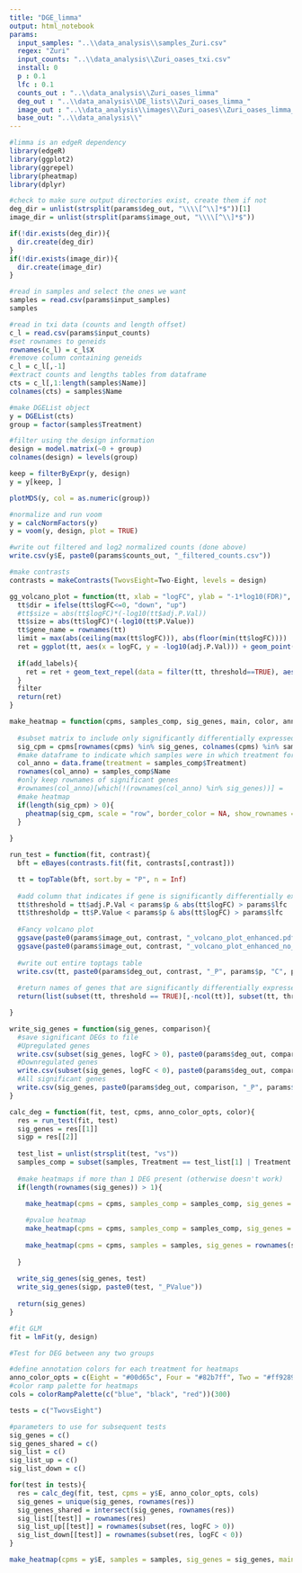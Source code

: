 ```yaml
---
title: "DGE_limma"
output: html_notebook
params:
  input_samples: "..\\data_analysis\\samples_Zuri.csv"
  regex: "Zuri"
  input_counts: "..\\data_analysis\\Zuri_oases_txi.csv"
  install: 0
  p : 0.1
  lfc : 0.1
  counts_out : "..\\data_analysis\\Zuri_oases_limma"
  deg_out : "..\\data_analysis\\DE_lists\\Zuri_oases_limma_"
  image_out : "..\\data_analysis\\images\\Zuri_oases\\Zuri_oases_limma_"
  base_out: "..\\data_analysis\\"
---
```


```r
#limma is an edgeR dependency
library(edgeR)
library(ggplot2)
library(ggrepel)
library(pheatmap)
library(dplyr)
```

```r
#check to make sure output directories exist, create them if not
deg_dir = unlist(strsplit(params$deg_out, "\\\\[^\\]*$"))[1]
image_dir = unlist(strsplit(params$image_out, "\\\\[^\\]*$"))

if(!dir.exists(deg_dir)){
  dir.create(deg_dir)
}
if(!dir.exists(image_dir)){
  dir.create(image_dir)
}
```


```r
#read in samples and select the ones we want
samples = read.csv(params$input_samples)
samples
```


```r
#read in txi data (counts and length offset)
c_l = read.csv(params$input_counts)
#set rownames to geneids
rownames(c_l) = c_l$X
#remove column containing geneids
c_l = c_l[,-1]
#extract counts and lengths tables from dataframe
cts = c_l[,1:length(samples$Name)]
colnames(cts) = samples$Name
```

```r
#make DGEList object
y = DGEList(cts)
group = factor(samples$Treatment)

#filter using the design information
design = model.matrix(~0 + group)
colnames(design) = levels(group)

keep = filterByExpr(y, design)
y = y[keep, ]

plotMDS(y, col = as.numeric(group))

#normalize and run voom
y = calcNormFactors(y)
y = voom(y, design, plot = TRUE)
```

```r
#write out filtered and log2 normalized counts (done above)
write.csv(y$E, paste0(params$counts_out, "_filtered_counts.csv"))
```

```r
#make contrasts
contrasts = makeContrasts(TwovsEight=Two-Eight, levels = design)
```


```r
gg_volcano_plot = function(tt, xlab = "logFC", ylab = "-1*log10(FDR)", main="Volcano plot", add_labels = TRUE){
  tt$dir = ifelse(tt$logFC<=0, "down", "up")
  #tt$size = abs(tt$logFC)*(-log10(tt$adj.P.Val))
  tt$size = abs(tt$logFC)*(-log10(tt$P.Value))
  tt$gene_name = rownames(tt)
  limit = max(abs(ceiling(max(tt$logFC))), abs(floor(min(tt$logFC))))
  ret = ggplot(tt, aes(x = logFC, y = -log10(adj.P.Val))) + geom_point(aes(size = size, color = dir)) + scale_color_manual(values = c("up" = "red", "down" = "blue")) + xlim(-limit, limit) + xlab(xlab) + ylab(ylab) + ggtitle(main) + scale_size_area() + theme_bw() + theme(panel.border = element_blank(), panel.grid.minor = element_blank(), panel.grid.major = element_blank(), axis.line = element_line()) + theme(legend.position="none")
  
  if(add_labels){
    ret = ret + geom_text_repel(data = filter(tt, threshold==TRUE), aes(label = gene_name), box.padding = 0.5, max.overlaps = Inf)
  }
  filter
  return(ret)
}
```


```r
make_heatmap = function(cpms, samples_comp, sig_genes, main, color, annotation_color, filename){
  
  #subset matrix to include only significantly differentially expressed genes for the desired samples
  sig_cpm = cpms[rownames(cpms) %in% sig_genes, colnames(cpms) %in% samples_comp$Name]
  #make dataframe to indicate which samples were in which treatment for heatmap
  col_anno = data.frame(treatment = samples_comp$Treatment)
  rownames(col_anno) = samples_comp$Name
  #only keep rownames of significant genes
  #rownames(col_anno)[which(!(rownames(col_anno) %in% sig_genes))] = 
  #make heatmap
  if(length(sig_cpm) > 0){
    pheatmap(sig_cpm, scale = "row", border_color = NA, show_rownames = T, annotation_col = col_anno, main = main, color = color, annotation_colors = annotation_color, filename = filename)
  }
  
}
```



```r
run_test = function(fit, contrast){
  bft = eBayes(contrasts.fit(fit, contrasts[,contrast]))

  tt = topTable(bft, sort.by = "P", n = Inf)
  
  #add column that indicates if gene is significantly differentially expressed or not
  tt$threshold = tt$adj.P.Val < params$p & abs(tt$logFC) > params$lfc
  tt$thresholdp = tt$P.Value < params$p & abs(tt$logFC) > params$lfc
  
  #Fancy volcano plot
  ggsave(paste0(params$image_out, contrast, "_volcano_plot_enhanced.pdf"), plot = gg_volcano_plot(tt))
  ggsave(paste0(params$image_out, contrast, "_volcano_plot_enhanced_no_labels.pdf"), plot = gg_volcano_plot(tt, add_labels = FALSE))
  
  #write out entire toptags table
  write.csv(tt, paste0(params$deg_out, contrast, "_P", params$p, "C", params$lfc, "_full_table.csv"))
  
  #return names of genes that are significantly differentially expressed
  return(list(subset(tt, threshold == TRUE)[,-ncol(tt)], subset(tt, thresholdp == TRUE)[,-ncol(tt)]))

}
```


```r
write_sig_genes = function(sig_genes, comparison){
  #save significant DEGs to file
  #Upregulated genes
  write.csv(subset(sig_genes, logFC > 0), paste0(params$deg_out, comparison, "_P", params$p, "C", params$lfc, "_UP.csv"))
  #Downregulated genes
  write.csv(subset(sig_genes, logFC < 0), paste0(params$deg_out, comparison, "_P", params$p, "C", params$lfc, "_DOWN.csv"))
  #All significant genes
  write.csv(sig_genes, paste0(params$deg_out, comparison, "_P", params$p, "C", params$lfc, "_DE.csv"))
}
```

```r
calc_deg = function(fit, test, cpms, anno_color_opts, color){
  res = run_test(fit, test)
  sig_genes = res[[1]]
  sigp = res[[2]]
  
  test_list = unlist(strsplit(test, "vs"))
  samples_comp = subset(samples, Treatment == test_list[1] | Treatment == test_list[2])
  
  #make heatmaps if more than 1 DEG present (otherwise doesn't work)
  if(length(rownames(sig_genes)) > 1){

    make_heatmap(cpms = cpms, samples_comp = samples_comp, sig_genes = rownames(sig_genes), main = paste0(test, " significant DEG heatmap"), color = color, annotation_color = list(treatment = anno_color_opts[test_list]), filename = paste0(params$image_out, test, "_deg_heatmap.pdf"))
    
    #pvalue heatmap
    make_heatmap(cpms = cpms, samples_comp = samples_comp, sig_genes = rownames(sigp), main = paste0(test, " significant DEG heatmap"), color = color, annotation_color = list(treatment = anno_color_opts[test_list]), filename = paste0(params$image_out, test, "_PValue_deg_heatmap.pdf"))
  
    make_heatmap(cpms = cpms, samples = samples, sig_genes = rownames(sig_genes), main = paste0(test, " significant DEG heatmap"), color = color, annotation_color = list(treatment = anno_color_opts), filename = paste0(params$image_out, test, "_deg_heatmap_all_samples.png"))
  
  }
  
  write_sig_genes(sig_genes, test)
  write_sig_genes(sigp, paste0(test, "_PValue"))
  
  return(sig_genes)
}
```


```r
#fit GLM
fit = lmFit(y, design)

#Test for DEG between any two groups

#define annotation colors for each treatment for heatmaps
anno_color_opts = c(Eight = "#00d65c", Four = "#82b7ff", Two = "#ff9289")
#color ramp palette for heatmaps
cols = colorRampPalette(c("blue", "black", "red"))(300)

tests = c("TwovsEight")

#parameters to use for subsequent tests
sig_genes = c()
sig_genes_shared = c()
sig_list = c()
sig_list_up = c()
sig_list_down = c()

for(test in tests){
  res = calc_deg(fit, test, cpms = y$E, anno_color_opts, cols)
  sig_genes = unique(sig_genes, rownames(res))
  sig_genes_shared = intersect(sig_genes, rownames(res))
  sig_list[[test]] = rownames(res)
  sig_list_up[[test]] = rownames(subset(res, logFC > 0))
  sig_list_down[[test]] = rownames(subset(res, logFC < 0))
}

make_heatmap(cpms = y$E, samples = samples, sig_genes = sig_genes, main = "Significant DEG heatmap", color = cols, annotation_color = list(treatment = anno_color_opts), filename = paste0(params$image_out, "sig_deg_heatmap_all_samples.png"))

```























